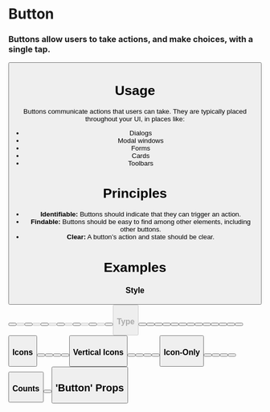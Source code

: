 
<Meta
  title="Atoms/Button"
  component={Button}
/>

# Button

### Buttons allow users to take actions, and make choices, with a single tap.

<Preview withToolbar>
  <Story name="Standard">
    <Button label="Standard Button" />
  </Story>
</Preview>

# Usage

Buttons communicate actions that users can take. They are typically placed throughout your UI, in places like:

- Dialogs
- Modal windows
- Forms
- Cards
- Toolbars

# Principles

- **Identifiable:**
  Buttons should indicate that they can trigger an action.
- **Findable:**
  Buttons should be easy to find among other elements, including other buttons.
- **Clear:**
  A button’s action and state should be clear.

# Examples

### Style

<Preview>
  <Story name="Style">
    <ButtonGroup>
      <Button label="Standard" />
      <Button label="Disabled" disabled />
      <Button label="Solid" solid />
      <Button label="Disabled" solid disabled />
      <Button label="Round" round />
      <Button label="Disabled" round disabled />
      <Button label="Solid Round" solid round />
      <Button label="Disabled" solid round disabled />
      <Button label="Underlined" underlined />
      <Button label="Disabled" underlined disabled />
      <Button label="Plain" plain />
      <Button label="Disabled" plain disabled />
      <Button label="Bookmark" icon="bookmark" plain />
      <Button label="Disabled" icon="bookmark" plain disabled />
    </ButtonGroup>
  </Story>
</Preview>

### Type

<Preview>
  <Story name="Type">
    <ButtonGroup>
      <Button label="Standard" />
      <Button label="Secondary" type="secondary" />
      <Button label="Info" type="info" />
      <Button label="Success" type="success" />
      <Button label="Warning" type="warning" />
      <Button label="Alert" type="alert" />
      <Button label="Standard" solid />
      <Button label="Solid Secondary" type="secondary" solid />
      <Button label="Solid Info" type="info" solid />
      <Button label="Solid Success" type="success" solid />
      <Button label="Warning Button" type="warning" />
      <Button label="Solid Warning" type="warning" solid />
      <Button label="Alert Button" type="alert" />
      <Button label="Solid Alert" type="alert" solid />
    </ButtonGroup>
  </Story>
</Preview>

### Icons

<Preview>
  <Story name="Icons">
    <ButtonGroup>
      <Button label="Profile" icon="user" />
      <Button label="Expand" icon="down" />
      <Button label="Bookmark" icon="bookmark" />
      <Button label="Add" icon="plus" />
      <Button label="Print" icon="print" />
    </ButtonGroup>
  </Story>
</Preview>

### Vertical Icons

<Preview>
  <Story name="Vertical Icons">
    <ButtonGroup>
      <Button label="Profile" icon="user" vertical />
      <Button label="Expand" icon="down" vertical />
      <Button label="Bookmark" icon="bookmark" vertical />
      <Button label="Add" icon="plus" vertical />
      <Button label="Print" icon="print" vertical/>
    </ButtonGroup>
  </Story>
</Preview>

### Icon-Only

<Preview>
  <Story name="Icon-Only">
    <ButtonGroup>
      <Button icon="user" />
      <Button icon="down" />
      <Button icon="bookmark" />
      <Button icon="plus" />
      <Button icon="print" />
    </ButtonGroup>
  </Story>
</Preview>

### Counts

<Preview>
  <Story name="Counts">
    <ButtonGroup>
      <Button label="Count Button"  count="2" />
      <Button label="Count Button" count="2" icon="user"/>
    </ButtonGroup>
  </Story>
</Preview>

## 'Button' Props

<Props of={Button} />

<!-- Link a story to a component `ID` here without a code preview -->
<!-- <Story id="atoms-checkbox--checkbox-states" /> -->

